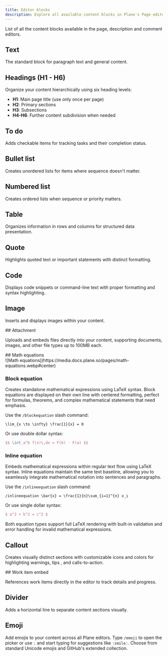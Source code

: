 ```yaml
---
title: Editor blocks
description: Explore all available content blocks in Plane's Page editor.
---
```



List of all the content blocks available in the page, description and comment editors.

## Text

The standard block for paragraph text and general content.

## Headings (H1 - H6)

Organize your content hierarchically using six heading levels:

- **H1**: Main page title (use only once per page)
- **H2**: Primary sections
- **H3**: Subsections
- **H4-H6**: Further content subdivision when needed

## To do

Adds checkable items for tracking tasks and their completion status.

## Bullet list

Creates unordered lists for items where sequence doesn't matter.

## Numbered list

Creates ordered lists when sequence or priority matters.

## Table

Organizes information in rows and columns for structured data presentation.

## Quote

Highlights quoted text or important statements with distinct formatting.

## Code

Displays code snippets or command-line text with proper formatting and syntax highlighting.

## Image
Inserts and displays images within your content. 

<div className="tag-wrapper">
 ## Attachment
<Tags 
  tags={[ 
    { name: "Pro", link:"https://plane.so/pricing", additionalClass: "pro" }
  ]} 
 />
</div>

Uploads and embeds files directly into your content, supporting documents, images, and other file types up to 100MB each.

<div className="tag-wrapper">
## Math equations
<Tags 
  tags={[ 
    { name: "Business", link:"https://plane.so/pricing", additionalClass: "business" }
  ]} 
 />
</div>
![Math equations](https://media.docs.plane.so/pages/math-equations.webp#center)

### Block equation
Creates standalone mathematical expressions using LaTeX syntax. Block equations are displayed on their own line with centered formatting, perfect for formulas, theorems, and complex mathematical statements that need emphasis.

Use the `/blockequation` slash command:
  ```
  \lim_{x \to \infty} \frac{1}{x} = 0
  ```
Or use double dollar syntax:
  ```latex
  $$ \int_a^b f(x)\,dx = F(b) - F(a) $$
  ```

### Inline equation
Embeds mathematical expressions within regular text flow using LaTeX syntax. Inline equations maintain the same text baseline, allowing you to seamlessly integrate mathematical notation into sentences and paragraphs.

Use the `/inlineequation` slash command:
  ```
  /inlineequation \bar{x} = \frac{1}{n}\sum_{i=1}^{n} x_i
  ```
Or use single dollar syntax: 
  ```latex
  $ a^2 + b^2 = c^2 $
  ```

Both equation types support full LaTeX rendering with built-in validation and error handling for invalid mathematical expressions.

## Callout   
Creates visually distinct sections with customizable icons and colors for highlighting warnings, tips , and calls-to-action.

<div className="tag-wrapper">
  ## Work item embed
  <Tags tags={[{ name: "Pro", link: "https://plane.so/pricing", additionalClass: "pro" }]} />
</div>

References work items directly in the editor to track details and progress.

## Divider

Adds a horizontal line to separate content sections visually.

## Emoji

Add emojis to your content across all Plane editors. Type `/emoji` to open the picker or use `:` and start typing for suggestions like `:smile:`. Choose from standard Unicode emojis and GitHub's extended collection.